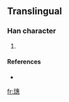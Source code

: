 ==Translingual==

===Han character===
{{Han char|rn=96|rad=玉|as=12|sn=16|four=|canj=一土十戈心 (MGJIP)}}

# {{defn|Han|sort=玉12}}

====References====
* {{Han ref|kx=0742.251|hdz=21137.031|uh=74A4|ud=29860}}

[[fr:璤]]